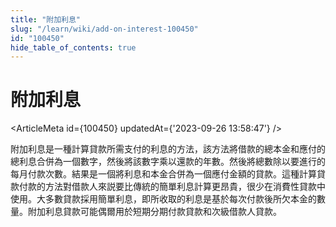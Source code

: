 ```yaml
---
title: "附加利息"
slug: "/learn/wiki/add-on-interest-100450"
id: "100450"
hide_table_of_contents: true
---
```



# 附加利息

<ArticleMeta id={100450} updatedAt={'2023-09-26 13:58:47'} />
<div className='border-solid border-b border-t-0 my-4 border-[var(--ifm-color-gray-300)]' />

附加利息是一種計算貸款所需支付的利息的方法，該方法將借款的總本金和應付的總利息合併為一個數字，然後將該數字乘以還款的年數。然後將總數除以要進行的每月付款次數。結果是一個將利息和本金合併為一個應付金額的貸款。這種計算貸款付款的方法對借款人來説要比傳統的簡單利息計算更昂貴，很少在消費性貸款中使用。大多數貸款採用簡單利息，即所收取的利息是基於每次付款後所欠本金的數量。附加利息貸款可能偶爾用於短期分期付款貸款和次級借款人貸款。
